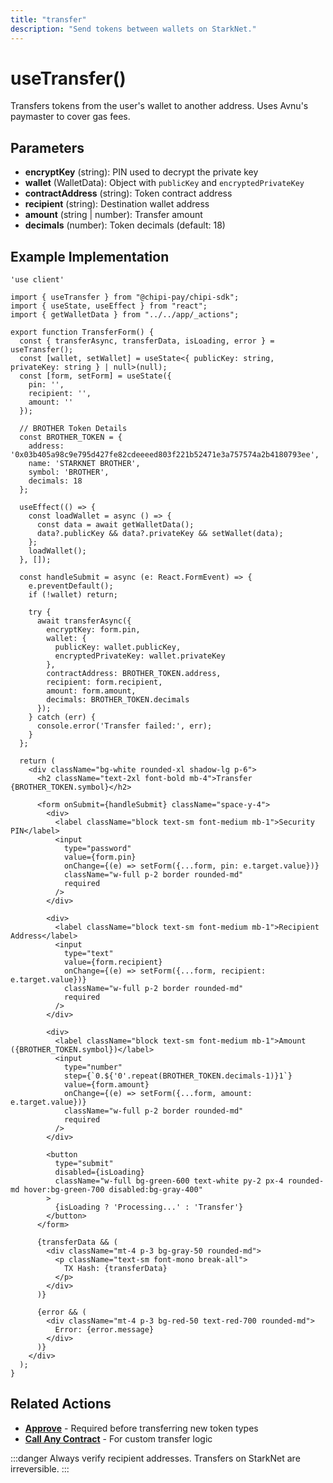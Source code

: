 ```yaml
---
title: "transfer"
description: "Send tokens between wallets on StarkNet."
---
```


# useTransfer()

Transfers tokens from the user's wallet to another address. Uses Avnu's paymaster to cover gas fees.

## Parameters

- **encryptKey** (string): PIN used to decrypt the private key
- **wallet** (WalletData): Object with `publicKey` and `encryptedPrivateKey`
- **contractAddress** (string): Token contract address
- **recipient** (string): Destination wallet address
- **amount** (string | number): Transfer amount
- **decimals** (number): Token decimals (default: 18)

## Example Implementation

```tsx
'use client'

import { useTransfer } from "@chipi-pay/chipi-sdk";
import { useState, useEffect } from "react";
import { getWalletData } from "../../app/_actions";

export function TransferForm() {
  const { transferAsync, transferData, isLoading, error } = useTransfer();
  const [wallet, setWallet] = useState<{ publicKey: string, privateKey: string } | null>(null);
  const [form, setForm] = useState({
    pin: '',
    recipient: '',
    amount: ''
  });

  // BROTHER Token Details
  const BROTHER_TOKEN = {
    address: '0x03b405a98c9e795d427fe82cdeeeed803f221b52471e3a757574a2b4180793ee',
    name: 'STARKNET BROTHER',
    symbol: 'BROTHER',
    decimals: 18
  };

  useEffect(() => {
    const loadWallet = async () => {
      const data = await getWalletData();
      data?.publicKey && data?.privateKey && setWallet(data);
    };
    loadWallet();
  }, []);

  const handleSubmit = async (e: React.FormEvent) => {
    e.preventDefault();
    if (!wallet) return;

    try {
      await transferAsync({
        encryptKey: form.pin,
        wallet: {
          publicKey: wallet.publicKey,
          encryptedPrivateKey: wallet.privateKey
        },
        contractAddress: BROTHER_TOKEN.address,
        recipient: form.recipient,
        amount: form.amount,
        decimals: BROTHER_TOKEN.decimals
      });
    } catch (err) {
      console.error('Transfer failed:', err);
    }
  };

  return (
    <div className="bg-white rounded-xl shadow-lg p-6">
      <h2 className="text-2xl font-bold mb-4">Transfer {BROTHER_TOKEN.symbol}</h2>
      
      <form onSubmit={handleSubmit} className="space-y-4">
        <div>
          <label className="block text-sm font-medium mb-1">Security PIN</label>
          <input
            type="password"
            value={form.pin}
            onChange={(e) => setForm({...form, pin: e.target.value})}
            className="w-full p-2 border rounded-md"
            required
          />
        </div>

        <div>
          <label className="block text-sm font-medium mb-1">Recipient Address</label>
          <input
            type="text"
            value={form.recipient}
            onChange={(e) => setForm({...form, recipient: e.target.value})}
            className="w-full p-2 border rounded-md"
            required
          />
        </div>

        <div>
          <label className="block text-sm font-medium mb-1">Amount ({BROTHER_TOKEN.symbol})</label>
          <input
            type="number"
            step={`0.${'0'.repeat(BROTHER_TOKEN.decimals-1)}1`}
            value={form.amount}
            onChange={(e) => setForm({...form, amount: e.target.value})}
            className="w-full p-2 border rounded-md"
            required
          />
        </div>

        <button 
          type="submit" 
          disabled={isLoading}
          className="w-full bg-green-600 text-white py-2 px-4 rounded-md hover:bg-green-700 disabled:bg-gray-400"
        >
          {isLoading ? 'Processing...' : 'Transfer'}
        </button>
      </form>

      {transferData && (
        <div className="mt-4 p-3 bg-gray-50 rounded-md">
          <p className="text-sm font-mono break-all">
            TX Hash: {transferData}
          </p>
        </div>
      )}

      {error && (
        <div className="mt-4 p-3 bg-red-50 text-red-700 rounded-md">
          Error: {error.message}
        </div>
      )}
    </div>
  );
}
```

## Related Actions

- **[Approve](approve.mdx)** - Required before transferring new token types
- **[Call Any Contract](call-any-contract.mdx)** - For custom transfer logic

:::danger
Always verify recipient addresses. Transfers on StarkNet are irreversible.
:::
